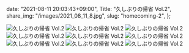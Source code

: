   date: "2021-08-11 20:03:43+09:00",
  Title: "久しぶりの帰省 Vol.2",
  share_img: "/images/2021_08_11_8.jpg",
  slug: "homecoming-2",
};

![久しぶりの帰省 Vol.2](/images/2021_08_11_6.jpg)
![久しぶりの帰省 Vol.2](/images/2021_08_11_7.jpg)
![久しぶりの帰省 Vol.2](/images/2021_08_11_8.jpg)
![久しぶりの帰省 Vol.2](/images/2021_08_11_9.jpg)
![久しぶりの帰省 Vol.2](/images/2021_08_11_10.jpg)
![久しぶりの帰省 Vol.2](/images/2021_08_11_11.jpg)
![久しぶりの帰省 Vol.2](/images/2021_08_11_12.jpg)
![久しぶりの帰省 Vol.2](/images/2021_08_11_13.jpg)
![久しぶりの帰省 Vol.2](/images/2021_08_11_14.jpg)
